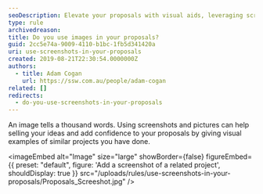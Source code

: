 ```yaml
---
seoDescription: Elevate your proposals with visual aids, leveraging screenshots and images to showcase successful projects and build trust with clients.
type: rule
archivedreason:
title: Do you use images in your proposals?
guid: 2cc5e74a-9009-4110-b1bc-1fb5d341420a
uri: use-screenshots-in-your-proposals
created: 2019-08-21T22:30:54.0000000Z
authors:
  - title: Adam Cogan
    url: https://ssw.com.au/people/adam-cogan
related: []
redirects:
  - do-you-use-screenshots-in-your-proposals
---
```


An image tells a thousand words. Using screenshots and pictures can help selling your ideas and add confidence to your proposals by giving visual examples of similar projects you have done.

<imageEmbed
  alt="Image"
  size="large"
  showBorder={false}
  figureEmbed={{
    preset: "default",
    figure: 'Add a screenshot of a related project',
    shouldDisplay: true
  }}
  src="/uploads/rules/use-screenshots-in-your-proposals/Proposals_Screeshot.jpg"
/>